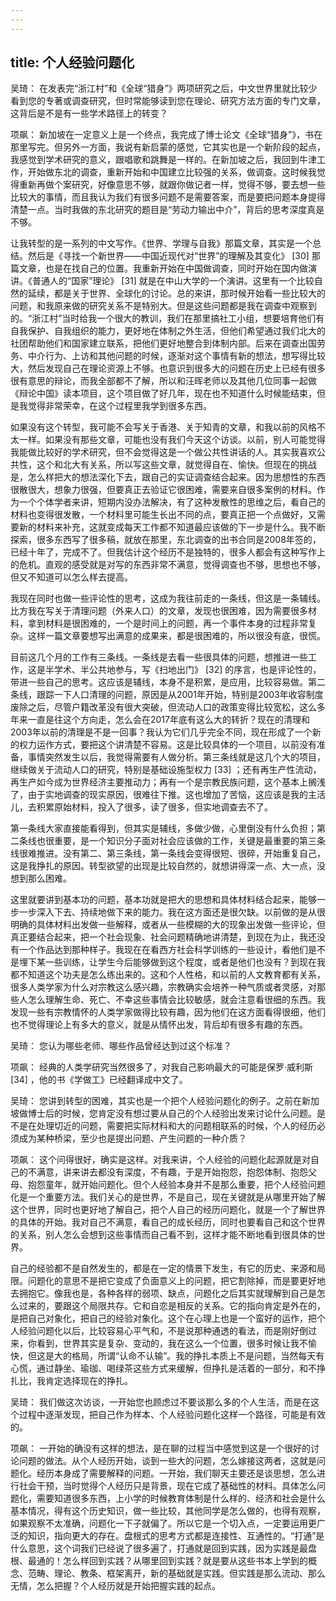 ```yaml
---
---
---
```

title: 个人经验问题化
---




吴琦： 在发表完“浙江村”和《全球“猎身”》两项研究之后，中文世界里就比较少看到您的专著或调查研究，但时常能够读到您在理论、研究方法方面的专门文章，这背后是不是有一些学术路径上的转变？

项飙： 新加坡在一定意义上是一个终点，我完成了博士论文《全球“猎身”》，书在那里写完。但另外一方面，我说有新启蒙的感觉，它其实也是一个新阶段的起点，我感觉到学术研究的意义，跟唱歌和跳舞是一样的。在新加坡之后，我回到牛津工作，开始做东北的调查，重新开始和中国建立比较强的关系，做调查。这时候我觉得重新再做个案研究，好像意思不够，就跟你做记者一样，觉得不够，要去想一些比较大的事情，而且我认为我们有很多问题不是需要答案，而是要把问题本身提得清楚一点。当时我做的东北研究的题目是“劳动力输出中介”，背后的思考深度真是不够。

让我转型的是一系列的中文写作。《世界、学理与自我》那篇文章，其实是一个总结。然后是《寻找一个新世界——中国近现代对“世界”的理解及其变化》 [30] 那篇文章，也是在找自己的位置。我重新开始在中国做调查，同时开始在国内做演讲。《普通人的“国家”理论》 [31] 就是在中山大学的一个演讲。这里有一个比较自然的延续，都是关于世界、全球化的讨论。总的来讲，那时候开始看一些比较大的问题，和我原来做的研究关系不是特别大。但是这些问题都是我在调查中观察到的。“浙江村”当时给我一个很大的教训，我们在那里搞社工小组，想要培育他们有自我保护、自我组织的能力，更好地在体制之外生活，但他们希望通过我们北大的社团帮助他们和国家建立联系，把他们更好地整合到体制内部。后来在调查出国劳务、中介行为、上访和其他问题的时候，逐渐对这个事情有新的想法，想写得比较大，然后发现自己在理论资源上不够。也意识到很多大的问题在历史上已经有很多很有意思的辩论，而我全部都不了解，所以和汪晖老师以及其他几位同事一起做《辩论中国》读本项目，这个项目做了好几年，现在也不知道什么时候能结束，但是我觉得非常荣幸，在这个过程里我学到很多东西。

如果没有这个转型，我可能不会写关于香港、关于知青的文章，和我以前的风格不太一样。如果没有那些文章，可能也没有我们今天这个访谈。以前，别人可能觉得我能做比较好的学术研究，但不会觉得这是一个做公共性讲话的人。其实我喜欢公共性，这个和北大有关系，所以写这些文章，就觉得自在、愉快。但现在的挑战是，怎么样把大的想法深化下去，跟自己的实证调查结合起来。因为思想性的东西很散很大，想象力很强，但要真正去验证它很困难，需要来自很多案例的材料。作为一个个体学者来讲，短期内没办法解决，有了这种发散性的思维之后，看自己的材料也变得很发散，一个材料里可能生长出不同的点，要真正把一个点做好，又需要新的材料来补充，这就变成每天工作都不知道最应该做的下一步是什么。我不断探索，很多东西写了很多稿，就放在那里，东北调查的出书合同是2008年签的，已经十年了，完成不了。但我估计这个经历不是独特的，很多人都会有这种写作上的危机。直观的感受就是对写的东西非常不满意，觉得调查也不够，思想也不够，但又不知道可以怎么样去提高。

我现在同时也做一些评论性的思考，这成为我往前走的一条线，但这是一条辅线。比方我在写关于清理问题（外来人口）的文章，发现也很困难，因为需要很多材料，拿到材料是很困难的，一个是时间上的问题，再一个事件本身的过程非常复杂。这样一篇文章要想写出满意的成果来，都是很困难的，所以很没有底，很慌。

目前这几个月的工作有三条线。一条线是去看一些很具体的问题，想推进一些工作，这是半学术、半公共地参与，写《扫地出门》 [32] 的序言，也是评论性的，带进一些自己的思考。这应该是辅线，本身不是积累，是应用，比较容易做。第二条线，跟踪一下人口清理的问题，原因是从2001年开始，特别是2003年收容制度废除之后，尽管户籍改革没有很大突破，但流动人口的政策变得比较宽松，这么多年来一直是往这个方向走，怎么会在2017年底有这么大的转折？现在的清理和2003年以前的清理是不是一回事？我认为它们几乎完全不同，现在形成了一个新的权力运作方式，要把这个讲清楚不容易。这是比较具体的一个项目，以前没有准备，事情突然发生以后，我觉得需要有人做分析。第三条线就是这几个大的项目，继续做关于流动人口的研究，特别是基础设施型权力 [33] ；还有再生产性流动，再生产如今成为世界经济主要推动力；再有一个是宗教民族问题，这个基本上搁浅了，由于实地调查的现实原因，很难往下推。这也增加了苦恼，这应该是我的主活儿，去积累原始材料，投入了很多，读了很多，但实地调查去不了。

第一条线大家直接能看得到，但其实是辅线，多做少做，心里倒没有什么负担；第二条线也很重要，是一个知识分子面对社会应该做的工作，关键是最重要的第三条线很难推进。没有第二、第三条线，第一条线会变得很短、很碎，开始重复自己，这是我挣扎的原因。转型欲望的出现是比较自然的，就想讲得深一点、大一点，没想到那么困难。

这里就要讲到基本功的问题，基本功就是把大的思想和具体材料结合起来，能够一步一步深入下去、持续地做下来的能力。我在这方面还是很欠缺。以前做的是从很明确的具体材料出发做一些解释，或者从一些模糊的大的现象出发做一些评论，但真正要结合起来，把一个社会现象、社会问题精确地讲清楚，到现在为止，我还没有一个作品达到那种样子。我现在在看西方社会科学训练的一些设计，看他们是不是埋下某一些训练，让学生今后能够做到这个程度，或者是他们也没有？到现在我都不知道这个功夫是怎么练出来的。这和个人性格，和以前的人文教育都有关系，很多人类学家为什么对宗教这么感兴趣，宗教确实会培养一种气质或者灵感，对那些人怎么理解生命、死亡、不幸这些事情会比较敏感，就会注意看很细的东西。我发现一些有宗教情怀的人类学家做得比较有趣，因为他们在这方面看得很细，他们也不觉得理论上有多大的意义，就是从情怀出发，背后却有很多有趣的东西。

吴琦： 您认为哪些老师、哪些作品曾经达到过这个标准？

项飙： 经典的人类学研究当然很多了，对我自己影响最大的可能是保罗·威利斯 [34] ，他的书《学做工》已经翻译成中文了。

吴琦： 您讲到转型的困难，其实也是一个把个人经验问题化的例子。之前在新加坡做博士后的时候，您肯定没有想过要从自己的个人经验出发来讨论什么问题。是不是在处理切近的问题，需要把实际材料和大的问题相联系的时候，个人的经历必须成为某种桥梁，至少也是提出问题、产生问题的一种介质？

项飙： 这个问得很好，确实是这样。对我来讲，个人经验的问题化起源就是对自己的不满意，讲来讲去都没有深度，不有趣，于是开始抱怨，抱怨体制、抱怨父母、抱怨童年，就开始问题化。但个人经验本身并不是那么重要，把个人经验问题化是一个重要方法。我们关心的是世界，不是自己，现在关键就是从哪里开始了解这个世界，同时也更好地了解自己，把个人自己的经历问题化，就是一个了解世界的具体的开始。我对自己不满意，看自己的成长经历，同时也要看自己和这个世界的关系，别人怎么会想到这些事情而自己看不到，这样才能不断地看到很具体的世界。

自己的经验都不是自然发生的，都是在一定的情景下发生，有它的历史、来源和局限。问题化的意思不是把它变成了负面意义上的问题，把它割除掉，而是要更好地去拥抱它。像我也是，各种各样的弱项、缺点，问题化之后其实就理解到自己是怎么过来的，要跟这个局限共存。它和自恋是相反的关系。它的指向肯定是外在的，是把自己对象化，把自己的经验对象化。这个在心理上也是一个蛮好的运作，把个人经验问题化以后，比较容易心平气和，不是说那种通透的看法，而是刚好倒过来，你看到，世界其实是复杂、变动的，我在这么一个位置，很多时候让我不愉快，但这是大的格局，所谓“认命不认输”。我的挣扎本质上不是问题，当然每天有心慌，通过静坐、瑜珈、喝绿茶这些方式来缓解，但挣扎是活着的一部分，和不挣扎比，我肯定选择现在的挣扎。

吴琦： 我们做这次访谈，一开始您也顾虑过不要谈那么多的个人生活，而是在这个过程中逐渐发现，把自己作为样本、个人经验问题化这样一个路径，可能是有效的。

项飙： 一开始的确没有这样的想法，是在聊的过程当中感觉到这是一个很好的讨论问题的做法。从个人经历开始，谈到一些大的问题，怎么嫁接这两者，这就是问题化。经历本身成了需要解释的问题。一开始，我们聊天主要还是谈思想，怎么进行社会干预，当时觉得个人经历只是背景，现在它成了基础性的材料。具体怎么问题化，需要知道很多东西，上小学的时候教育体制是什么样的、经济和社会是什么基本情况，得有这个历史知识，做一些比较，其他同学是怎么做的，也得有观察，如果观察不太准确，问题化一下子就偏了。所以它是一个切入点，一定要运用更广泛的知识，指向更大的存在。盘根式的思考方式都是连接性、互通性的。“打通”是什么意思，这个词我们已经说了很多遍了，打通就是回到实践，因为实践是最盘根、最通的！怎么样回到实践？从哪里回到实践？就是要从这些书本上学到的概念、范畴、理论、教条、框架离开，新的基础就是实践。但实践是那么流动、那么无情，怎么把握？个人经历就是开始把握实践的起点。